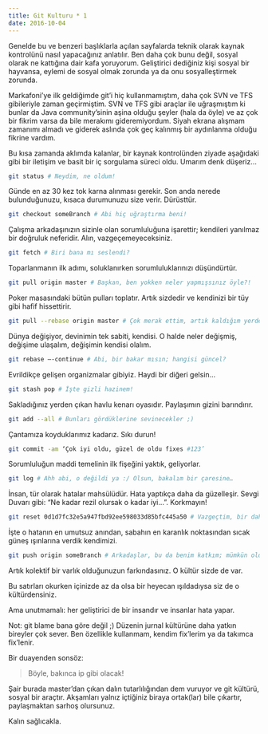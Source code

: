 ```yaml
---
title: Git Kulturu * 1
date: 2016-10-04
---
```

Genelde bu ve benzeri başlıklarla açılan sayfalarda teknik olarak kaynak kontrolünü nasıl yapacağınız anlatılır. Ben daha çok bunu değil, sosyal olarak ne kattığına dair kafa yoruyorum. Geliştirici dediğiniz kişi sosyal bir hayvansa, eylemi de sosyal olmak zorunda ya da onu sosyalleştirmek zorunda.

Markafoni’ye ilk geldiğimde git’i hiç kullanmamıştım, daha çok SVN ve TFS gibileriyle zaman geçirmiştim. SVN ve TFS gibi araçlar ile uğraşmıştım ki bunlar da Java community’sinin aşina olduğu şeyler (hala da öyle) ve az çok bir fikrim varsa da bile merakımı gideremiyordum. Siyah ekrana alışmam zamanımı almadı ve giderek aslında çok geç kalınmış bir aydınlanma olduğu fikrine vardım.

Bu kısa zamanda aklımda kalanlar, bir kaynak kontrolünden ziyade aşağıdaki gibi bir iletişim ve basit bir iç sorgulama süreci oldu. Umarım denk düşeriz…

```sh
git status # Neydim, ne oldum!
```

Günde en az 30 kez tok karna alınması gerekir. Son anda nerede bulunduğunuzu, kısaca durumunuzu size verir. Dürüsttür.

```sh
git checkout someBranch # Abi hiç uğraştırma beni!
```

Çalışma arkadaşınızın sizinle olan sorumluluğuna işarettir; kendileri yanılmaz bir doğruluk neferidir. Alın, vazgeçemeyeceksiniz.

```sh
git fetch # Biri bana mı seslendi?
```

Toparlanmanın ilk adımı, soluklanırken sorumluluklarınızı düşündürtür.

```sh
git pull origin master # Başkan, ben yokken neler yapmışsınız öyle?!
```

Poker masasındaki bütün pulları toplatır. Artık sizdedir ve kendinizi bir tüy gibi hafif hissettirir.

```sh
git pull --rebase origin master # Çok merak ettim, artık kaldığım yerden devam etmek istiyorum ama hep birlikte!
```

Dünya değişiyor, devinimin tek sabiti, kendisi. O halde neler değişmiş, değişime ulaşalım, değişimin kendisi olalım.

```sh
git rebase —-continue # Abi, bir bakar mısın; hangisi güncel?
```

Evrildikçe gelişen organizmalar gibiyiz. Haydi bir diğeri gelsin…

```sh
git stash pop # İşte gizli hazinem!
```

Sakladığınız yerden çıkan havlu kenarı oyasıdır. Paylaşımın gizini barındırır.

```sh
git add --all # Bunları gördüklerine sevinecekler ;)
```

Çantamıza koyduklarımız kadarız. Sıkı durun!

```sh
git commit -am ‘Çok iyi oldu, güzel de oldu fixes #123’
```

Sorumluluğun maddi temelinin ilk fişeğini yaktık, geliyorlar.

```sh
git log # Ahh abi, o değildi ya :/ Olsun, bakalım bir çaresine…
```

İnsan, tür olarak hatalar mahsülüdür. Hata yaptıkça daha da güzelleşir. Sevgi Duvarı gibi: “Ne kadar rezil olursak o kadar iyi…”. Korkmayın!

```sh
git reset 0d1d7fc32e5a947fbd92ee598033d85bfc445a50 # Vazgeçtim, bir daha deneyeceğim!
```

İşte o hatanın en umutsuz anından, sabahın en karanlık noktasından sıcak güneş ışınlarına verdik kendimizi.

```sh
git push origin someBranch # Arkadaşlar, bu da benim katkım; mümkün olduğunca…
```

Artık kolektif bir varlık olduğunuzun farkındasınız. O kültür sizde de var.

Bu satırları okurken içinizde az da olsa bir heyecan ışıldadıysa siz de o kültürdensiniz.

Ama unutmamalı: her geliştirici de bir insandır ve insanlar hata yapar.

Not: git blame bana göre değil ;) Düzenin jurnal kültürüne daha yatkın bireyler çok sever. Ben özellikle kullanmam, kendim fix’lerim ya da takımca fix’lenir.

Bir duayenden sonsöz:

> Böyle, bakınca ip gibi olacak!

Şair burada master’dan çıkan dalın tutarlılığından dem vuruyor ve git kültürü, sosyal bir araçtır. Akşamları yalnız içtiğiniz biraya ortak(lar) bile çıkartır, paylaşmaktan sarhoş olursunuz.

Kalın sağlıcakla.